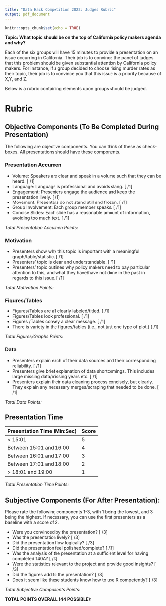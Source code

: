 ```yaml
---
title: "Data Hack Competition 2022: Judges Rubric"
output: pdf_document
---
```


```r
knitr::opts_chunk$set(echo = TRUE)
```

**Topic: What topic should be on the top of California policy makers agenda and why?**

Each of the six groups will have 15 minutes to provide a presentation on an issue occurring in California. Their job is to convince the panel of judges that this problem should be given substantial attention by California policy makers. For instance, if a group decided to choose rising murder rates as their topic, their job is to convince you that this issue is a priority because of X,Y, and Z.

Below is a rubric containing elements upon groups should be judged.  


# Rubric

## Objective Components (To Be Completed During Presentation)

The following are objective components. You can think of these as check-boxes. All presentations should have these components.

### Presentation Accumen 

- Volume: Speakers are clear and speak in a volume such that they can be heard. [  /1]
- Language: Language is professional and avoids slang. [  /1]
- Engagement: Presenters engage the audience and keep the presentation lively. [  /1]
- Movement: Presenters do not stand still and frozen. [  /1]
- Group Involvement: Each group member speaks. [  /1]
- Concise Slides: Each slide has a reasonable amount of information, avoiding too much text. [ /1] 

*Total Presentation Accumen Points: *

### Motivation

- Presenters show why this topic is important with a meaningful graph/table/statistic. [  /1]
- Presenters' topic is clear and understandable. [  /1]
- Presenters' topic outlines why policy makers need to pay particular attention to this, and what they have/have not done in the past in regards to this issue. [  /1]

*Total Motivation Points: *

### Figures/Tables

- Figures/Tables are all clearly labeled/titled. [  /1]
- Figures/Tables look professional. [  /1]
- Figures /Tables convey a clear message. [  /1]
- There is variety in the figures/tables (i.e., not just one type of plot.) [  /1]

*Total Figures/Graphs Points:  *

\newpage

### Data

- Presenters explain each of their data sources and their corresponding reliability. [  /1]
- Presenters give brief explanation of data shortcomings. This includes large missing data/missing years etc. [  /1]
- Presenters explain their data cleaning process concisely, but clearly. They explain any necessary merges/scraping that needed to be done. [  /1]

*Total Data Points: *

## Presentation Time


| Presentation Time (Min:Sec)      |  Score   |
|----------------------------------|----------|
|  < 15:01                         |   5  |
|  Between 15:01 and 16:00         |   4  |
|  Between 16:01 and 17:00         |   3  |
|  Between 17:01 and 18:00         |   2  |
|  > 18:01 and 19:00               |   1  |


*Total Presentation Time Points: *

## Subjective Components (For After Presentation):

Please rate the following components 1-3, with 1 being the lowest, and 3 being the highest. If necessary, you can use the first presenters as a baseline with a score of 2. 

* Were you convinced by the presentation? [     /3]
* Was the presentation lively? [      /3]
* Did the presentation flow logically?  [     /3]
* Did the presentation feel polished/complete? [      /3]
* Was the analysis of the presentation at a sufficient level for having completed 140A? [      /3]
* Were the statistics relevant to the project and provide good insights? [      /3]
* Did the figures add to the presentation? [      /3]
* Does it seem like these students know how to use R competently? [      /3] 


*Total Subjective Components Points: *




**TOTAL POINTS OVERALL (44 POSSIBLE):**



